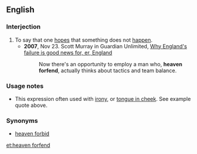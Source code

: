 ==English==

===Interjection===
{{en-interj|pos=[[heaven]] [[forfend]]}}

# To say that one [[hopes]] that something does not [[happen]].
#*'''2007''', Nov 23. Scott Murray in Guardian Unlimited, [http://football.guardian.co.uk/comment/story/0,,2215456,00.html Why England's failure is good news for, er, England]
#*:Now there's an opportunity to employ a man who, '''heaven forfend''', actually thinks about tactics and team balance.

===Usage notes===
* This expression often used with [[irony]], or [[tongue in cheek]]. See example quote above.

===Synonyms===
* [[heaven forbid]]

[[et:heaven forfend]]